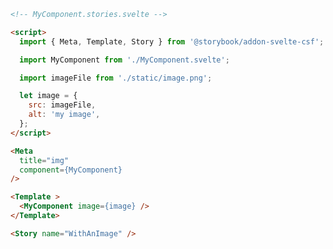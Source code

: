 ```html
<!-- MyComponent.stories.svelte -->

<script>
  import { Meta, Template, Story } from '@storybook/addon-svelte-csf';

  import MyComponent from './MyComponent.svelte';

  import imageFile from './static/image.png';

  let image = {
    src: imageFile,
    alt: 'my image',
  };
</script>

<Meta
  title="img"
  component={MyComponent}
/>

<Template >
  <MyComponent image={image} />
</Template>

<Story name="WithAnImage" />
```
